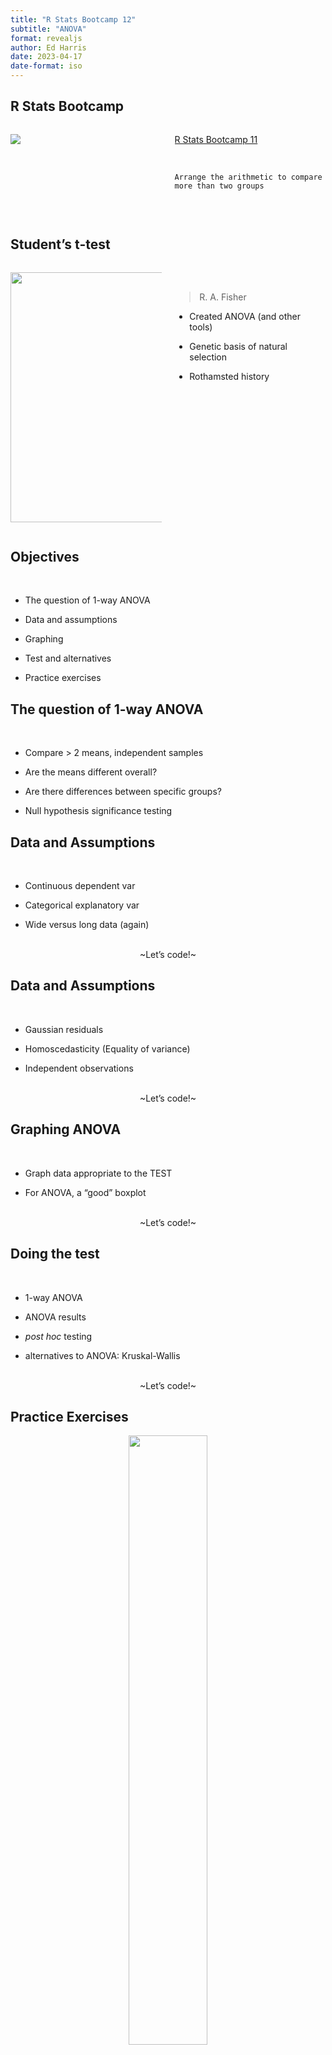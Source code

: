 ```yaml
---
title: "R Stats Bootcamp 12"
subtitle: "ANOVA"
format: revealjs
author: Ed Harris
date: 2023-04-17
date-format: iso
---
```


##  {background-image="pics/Bootcamp_2024.png"}

## R Stats Bootcamp {.center}

::: columns
::: {.column width="50%"}
![](pics/row.png)
:::

::: {.column width="50%"}
[R Stats Bootcamp 11](https://rstats-bootcamp.github.io/website/11-t-test.html)

<br>

`Arrange the arithmetic to compare more than two groups`

<br>
:::
:::

## Student's t-test {.center}

::: columns
::: {.column width="50%"}
![](pics/fisher.jpeg){height=400, width=400}
:::

::: {.column width="50%"}

<br>

>R. A. Fisher

- Created ANOVA (and other tools)

- Genetic basis of natural selection

- Rothamsted history

<br>
:::
:::


## Objectives

<br>

- The question of 1-way ANOVA

- Data and assumptions

- Graphing

- Test and alternatives

- Practice exercises


## The question of 1-way ANOVA

<br>

-   Compare > 2 means, independent samples

-   Are the means different overall?

-   Are there differences between specific groups?

-   Null hypothesis significance testing

## Data and Assumptions

<br>

- Continuous dependent var

- Categorical explanatory var

- Wide versus long data (again)

<br><center> ~Let's code!~ </center>

## Data and Assumptions

<br>

- Gaussian residuals 

- Homoscedasticity (Equality of variance)

- Independent observations 

<br><center> ~Let's code!~ </center>

## Graphing ANOVA

<br>

- Graph data appropriate to the TEST

- For ANOVA, a "good" boxplot

<br><center> ~Let's code!~ </center>


## Doing the test

<br>

- 1-way ANOVA

- ANOVA results

- *post hoc* testing

- alternatives to ANOVA: Kruskal-Wallis

<br><center> ~Let's code!~ </center>

## Practice Exercises

<center>![](pics/Laptop_duck.webp){width=50%}</center>
